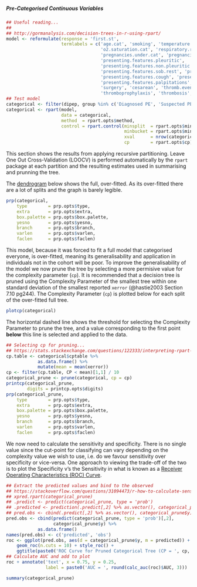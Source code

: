 ##### Pre-Categorised Continuous Variables

```r
## Useful reading...
##
## http://gormanalysis.com/decision-trees-in-r-using-rpart/
model <- reformulate(response = 'first.st',
                     termlabels = c('age.cat', 'smoking', 'temperature.cat', 'bp.diastolic.cat', 'bp.systolic.cat',
                                    'o2.saturation.cat', 'respiratory.rate.cat', 'bmi.cat',
                                    'pregnancies.under.cat', 'pregnancies.over.cat', 'prev.preg.problem',
                                    'presenting.features.pleuritic',
                                    'presenting.features.non.pleuritic', 'presenting.features.sob.exertion',
                                    'presenting.features.sob.rest', 'presenting.features.haemoptysis',
                                    'presenting.features.cough', 'presenting.features.syncope',
                                    'presenting.features.palpitations', 'presenting.features.other',
                                    'surgery', 'cesarean', 'thromb.event',
                                    'thromboprophylaxis', 'thrombosis', 'preg.post', 'num.fetus'))
## Test model
categorical <- filter(dipep, group %in% c('Diagnosed PE', 'Suspected PE'))
categorical <- rpart(model,
                     data = categorical,
                     method  = rpart.opts$method,
                     control = rpart.control(minsplit  = rpart.opts$minsplit,
                                             minbucket = rpart.opts$minbucket,
                                             xval      = nrow(categorical),
                                             cp        = rpart.opts$cp))

```

This section shows the results from applying recursive partitioning.  Leave One Out Cross-Validation (LOOCV) is performed automatically by the `rpart` package at each partition and the resulting estimates used in summarising and prunning the tree.



The [dendrogram](https://en.wikipedia.org/wiki/Dendrogram) below shows the full, over-fitted.  As its over-fitted there are a lot of splits and the graph is barely legible.

```r
prp(categorical,
    type        = prp.opts$type,
    extra       = prp.opts$extra,
    box.palette = prp.opts$box.palette,
    yesno       = prp.opts$yesno,
    branch      = prp.opts$branch,
    varlen      = prp.opts$varlen,
    faclen      = prp.opts$faclen)

```


This model, because it was forced to fit a full model that categorised everyone, is over-fitted, meaning its generalisability and application in individuals not in the cohort will be poor.  To improve the generalisability of the model we now prune the tree by selecting a more permisive value for the complexity parameter (`cp`).  It is recommended that a decision tree is pruned using the Complexity Parameter of the smallest tree within one standard deviation of the smallest reported `xerror` (@hastie2003 Section 7.10 pg244).  The Complexity Parameter (`cp`) is plotted below for each split of the over-fitted full tree.

```r
plotcp(categorical)

```

The horizontal dashed line shows the threshold for selecting the Complexity Parameter to prune the tree, and a value corresponding to the first point **below** this line is selected and applied to the data.

```r
## Selecting cp for pruning...
## https://stats.stackexchange.com/questions/122333/interpreting-rpart-output-for-decision-trees?rq=1
cp.table <- categorical$cptable %>%
            as.data.frame() %>%
            mutate(mean = mean(xerror))
cp <- filter(cp.table, CP < mean)[1,1] / 10
categorical_prune <- prune(categorical, cp = cp)
printcp(categorical_prune,
        digits = printcp.opts$digits)
prp(categorical_prune,
    type        = prp.opts$type,
    extra       = prp.opts$extra,
    box.palette = prp.opts$box.palette,
    yesno       = prp.opts$yesno,
    branch      = prp.opts$branch,
    varlen      = prp.opts$varlen,
    faclen      = prp.opts$faclen)

```

We now need to calculate the sensitivity and specificity.  There is no single value since the cut-point for classifying can vary depending on the complexity value we wish to use, i.e. do we favour sensitivity over specificity or vice-versa.  One approach to viewing the trade-off of the two is to plot the Specificity v's the Sensitivity in what is known as a [Receiver Operating Characteristics (ROC) Curve](https://en.wikipedia.org/wiki/Receiver_operating_characteristic).

```r
## Extract the predicted values and bind to the observed
## https://stackoverflow.com/questions/31094473/r-how-to-calculate-sensitivity-and-specificity-of-rpart-tree
## xpred.rpart(categorical_prune)
## .predict <- predict(categorical_prune, type = 'prob')
## .predicted <- prediction(.predict[,2] %>% as.vector(), categorical_prune$y)
## pred.obs <- cbind(.predict[,2] %>% as.vector(), categorical_prune$y) %>% as.data.frame()
pred.obs <- cbind(predict(categorical_prune, type = 'prob')[,2],
                  categorical_prune$y) %>%
            as.data.frame()
names(pred.obs) <- c('predicted', 'obs')
roc <- ggplot(pred.obs, aes(d = categorical_prune$y, m = predicted)) +
    geom_roc(n.cuts = 10) + style_roc() +
    ggtitle(paste0('ROC Curve for Pruned Categorical Tree (CP = ', cp, ')'))
## Calculate AUC and add to plot
roc + annotate('text', x = 0.75, y = 0.25,
               label = paste0('AUC = ', round(calc_auc(roc)$AUC, 3)))

```

```r
summary(categorical_prune)

```
